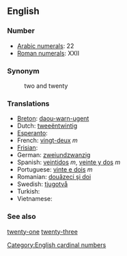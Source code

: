 == English ==

=== Number ===

*[[w:Arabic Numerals|Arabic numerals]]: 22
*[[w:Roman numerals|Roman numerals]]: XXII

=== Synonym ===
:two and twenty

=== Translations ===

*[[Breton]]: [[daou-warn-ugent]]
*Dutch: [[tweeëntwintig]]
*[[Esperanto]]:
*French: [[vingt-deux]] ''m''
*[[Frisian]]:
*German: [[zweiundzwanzig]]
*Spanish: [[veintidos]] ''m'', [[veinte y dos]] ''m''
*Portuguese: [[vinte e dois]] ''m''
*Romanian: [[douăzeci şi doi]]
*Swedish: [[tjugotvå]]
*Turkish:
*Vietnamese:

 
=== See also ===

[[twenty-one]] [[twenty-three]]

[[Category:English cardinal numbers]]